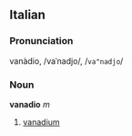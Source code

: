 ==Italian==
===Pronunciation===
vanàdio, /vaˈnadjo/, /<tt>va"nadjo</tt>/
===Noun===
'''vanadio''' ''m''

# [[vanadium]]